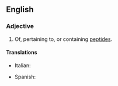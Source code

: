 ==English==

===Adjective===
{{en-adj}}

# Of, pertaining to, or containing [[peptide]]s.

====Translations====
{{trans-top|pertaining peptides}}
* Italian: {{t-|it|peptidico}}
{{trans-mid}}
* Spanish: {{t-|es|peptídico}}
{{trans-bottom}}